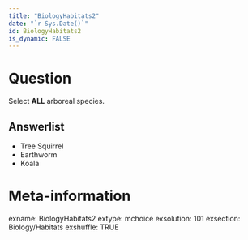 ```yaml
---
title: "BiologyHabitats2"
date: "`r Sys.Date()`"
id: BiologyHabitats2
is_dynamic: FALSE
---
```


Question
========

Select **ALL** arboreal species.


Answerlist
----------

* Tree Squirrel
* Earthworm
* Koala


Meta-information
================
exname: BiologyHabitats2
extype: mchoice
exsolution: 101
exsection: Biology/Habitats
exshuffle: TRUE

